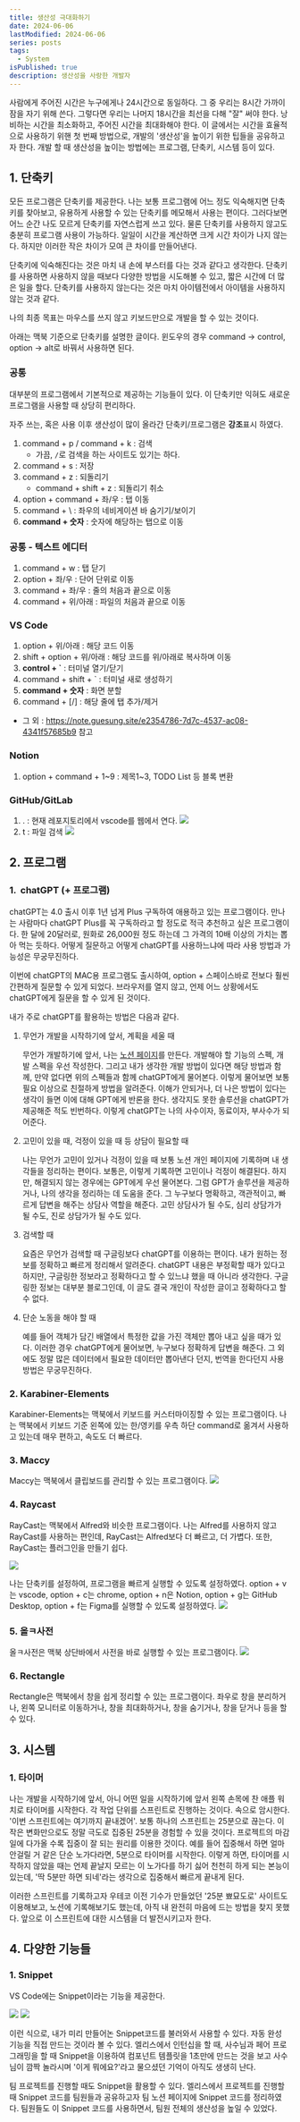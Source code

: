 ```yaml
---
title: 생산성 극대화하기
date: 2024-06-06
lastModified: 2024-06-06
series: posts
tags: 
  - System
isPublished: true
description: 생산성을 사랑한 개발자
---
```


사람에게 주어진 시간은 누구에게나 24시간으로 동일하다. 그 중 우리는 8시간 가까이 잠을 자기 위해 쓴다. 그렇다면 우리는 나머지 18시간을 최선을 다해 "잘" 써야 한다. 낭비하는 시간을 최소화하고, 주어진 시간을 최대화해야 한다. 이 글에서는 시간을 효율적으로 사용하기 위핸 첫 번째 방법으로, 개발의 '생산성'을 높이기 위한 팁들을 공유하고자 한다. 개발 할 때 생산성을 높이는 방법에는 프로그램, 단축키, 시스템 등이 있다. 

## 1. 단축키

모든 프로그램은 단축키를 제공한다. 나는 보통 프로그램에 어느 정도 익숙해지면 단축키를 찾아보고, 유용하게 사용할 수 있는 단축키를 메모해서 사용는 편이다. 그러다보면 어느 순간 나도 모르게 단축키를 자연스럽게 쓰고 있다. 물론 단축키를 사용하지 않고도 충분히 프로그램 사용이 가능하다. 일일이 시간을 계산하면 크게 시간 차이가 나지 않는다. 하지만 이러한 작은 차이가 모여 큰 차이를 만들어낸다. 

단축키에 익숙해진다는 것은 마치 내 손에 부스터를 다는 것과 같다고 생각한다. 단축키를 사용하면 사용하지 않을 때보다 다양한 방법을 시도해볼 수 있고, 짧은 시간에 더 많은 일을 할다. 단축키를 사용하지 않는다는 것은 마치 아이템전에서 아이템을 사용하지 않는 것과 같다.

나의 최종 목표는 마우스를 쓰지 않고 키보드만으로 개발을 할 수 있는 것이다.

아래는 맥북 기준으로 단축키를 설명한 글이다. 윈도우의 경우 command -> control, option -> alt로 바꿔서 사용하면 된다.

### 공통

대부분의 프로그램에서 기본적으로 제공하는 기능들이 있다. 이 단축키만 익혀도 새로운 프로그램을 사용할 때 상당히 편리하다.

자주 쓰는, 혹은 사용 이후 생산성이 많이 올라간 단축키/프로그램은 **강조**표시 하였다.

1. command + p / command + k : 검색
   - 가끔, `/`로 검색을 하는 사이트도 있기는 하다.
2. command + s : 저장
3. command + z : 되돌리기
   - command + shift + z : 되돌리기 취소
4. option + command + 좌/우 : 탭 이동
5. command + \ : 좌우의 네비게이션 바 숨기기/보이기
6. **command + 숫자** : 숫자에 해당하는 탭으로 이동


### **공통 - 텍스트 에디터**
1. command + w : 탭 닫기 
2. option + 좌/우 : 단어 단위로 이동
3. command + 좌/우 : 줄의 처음과 끝으로 이동
4. command + 위/아래 : 파일의 처음과 끝으로 이동

### VS Code
1. option + 위/아래 : 해당 코드 이동
2. shift + option + 위/아래 : 해당 코드를 위/아래로 복사하며 이동 
3. **control + `** : 터미널 열기/닫기
4. command + shift + ` : 터미널 새로 생성하기
5. **command + 숫자** : 화면 분할
6. command + [/] : 해당 줄에 탭 추가/제거

- 그 외 : https://note.guesung.site/e2354786-7d7c-4537-ac08-4341f57685b9 참고

### Notion
1. option + command + 1~9 : 제목1~3, TODO List 등 블록 변환

### GitHub/GitLab
1. . : 현재 레포지토리에서 vscode를 웹에서 연다.
      <Image src='6.png' />
2. t : 파일 검색
      <Image src='5.png' />


## 2. 프로그램

### 1.  chatGPT (+ 프로그램)

chatGPT는 4.0 출시 이후 1년 넘게 Plus 구독하여 애용하고 있는 프로그램이다. 만나는 사람마다 chatGPT Plus를 꼭 구독하라고 할 정도로 적극 추천하고 싶은 프로그램이다. 한 달에 20달러로, 원화로 26,000원 정도 하는데 그 가격의 10배 이상의 가치는 뽑아 먹는 듯하다. 어떻게 질문하고 어떻게 chatGPT를 사용하느냐에 따라 사용 방법과 가능성은 무궁무진하다.

이번에 chatGPT의 MAC용 프로그램도 출시하여, option + 스페이스바로 전보다 훨씬 간편하게 질문할 수 있게 되었다. 브라우저를 열지 않고, 언제 어느 상황에서도 chatGPT에게 질문을 할 수 있게 된 것이다.

내가 주로 chatGPT를 활용하는 방법은 다음과 같다.

1. 무언가 개발을 시작하기에 앞서, 계획을 세울 때

   무언가 개발하기에 앞서, 나는 [노션 페이지](https://note.guesung.site/01df2306-fd2b-4967-a687-cf9bc82d9eea)를 만든다. 개발해야 할 기능의 스펙, 개발 스펙을 우선 작성한다. 그리고 내가 생각한 개발 방법이 있다면 해당 방법과 함께, 만약 없다면 위의 스펙들과 함께 chatGPT에게 물어본다. 이렇게 물어보면 보통 필요 이상으로 친절하게 방법을 알려준다. 이해가 안되거나, 더 나은 방법이 있다는 생각이 들면 이에 대해 GPT에게 반론을 한다. 생각지도 못한 솔루션을 chatGPT가 제공해준 적도 빈번하다. 이렇게 chatGPT는 나의 사수이자, 동료이자, 부사수가 되어준다.

2. 고민이 있을 때, 걱정이 있을 때 등 상담이 필요할 때

   나는 무언가 고민이 있거나 걱정이 있을 때 보통 노션 개인 페이지에 기록하며 내 생각들을 정리하는 편이다. 보통은, 이렇게 기록하면 고민이나 걱정이 해결된다. 하지만, 해결되지 않는 경우에는 GPT에게 우선 물어본다. 그럼 GPT가 솔루션을 제공하거나, 나의 생각을 정리하는 데 도움을 준다. 그 누구보다 명확하고, 객관적이고, 빠르게 답변을 해주는 상담사 역할을 해준다. 고민 상담사가 될 수도, 심리 상담가가 될 수도, 진로 상담가가 될 수도 있다.

3. 검색할 때

   요즘은 무언가 검색할 때 구글링보다 chatGPT를 이용하는 편이다. 내가 원하는 정보를 정확하고 빠르게 정리해서 알려준다. chatGPT 내용은 부정확할 때가 있다고 하지만, 구글링한 정보라고 정확하다고 할 수 있느냐 했을 때 아니라 생각한다. 구글링한 정보는 대부분 블로그인데, 이 글도 결국 개인이 작성한 글이고 정확하다고 할 수 없다.

4. 단순 노동을 해야 할 때

   예를 들어 객체가 담긴 배열에서 특정한 값을 가진 객체만 뽑아 내고 싶을 때가 있다. 이러한 경우 chatGPT에게 물어보면, 누구보다 정확하게 답변을 해준다. 그 외에도 정말 많은 데이터에서 필요한 데이터만 뽑아낸다 던지, 번역을 한다던지 사용 방법은 무궁무진하다.

### 2. Karabiner-Elements

Karabiner-Elements는 맥북에서 키보드를 커스터마이징할 수 있는 프로그램이다. 나는 맥북에서 키보드 기준 왼쪽에 있는 한/영키를 우측 하단 command로 옮겨서 사용하고 있는데 매우 편하고, 속도도 더 빠르다.

### 3. Maccy

Maccy는 맥북에서 클립보드를 관리할 수 있는 프로그램이다.
<Image src='1.png' />

### 4. Raycast

RayCast는 맥북에서 Alfred와 비슷한 프로그램이다. 나는 Alfred를 사용하지 않고 RayCast를 사용하는 편인데, RayCast는 Alfred보다 더 빠르고, 더 가볍다. 또한, RayCast는 플러그인을 만들기 쉽다. 

<Image src='2.png' />

나는 단축키를 설정하여, 프로그램을 빠르게 실행할 수 있도록 설정하였다. option + v는 vscode, option + c는 chrome, option + n은 Notion, option + g는 GitHub Desktop, option + f는 Figma를 실행할 수 있도록 설정하였다.
<Image src='3.png' />

### 5. 올ㅋ사전
올ㅋ사전은 맥북 상단바에서 사전을 바로 실행할 수 있는 프로그램이다.
<Image src='4.png' />

### 6. Rectangle

Rectangle은 맥북에서 창을 쉽게 정리할 수 있는 프로그램이다. 좌우로 창을 분리하거나, 왼쪽 모니터로 이동하거나, 창을 최대화하거나, 창을 숨기거나, 창을 닫거나 등을 할 수 있다.


## 3. 시스템

### 1. 타이머

나는 개발을 시작하기에 앞서, 아니 어떤 일을 시작하기에 앞서 왼쪽 손목에 찬 애플 워치로 타이머를 시작한다. 각 작업 단위를 스프린트로 진행하는 것이다. 속으로 암시한다. '이번 스프린트에는 여기까지 끝내겠어'. 보통 하나의 스프린트는 25분으로 끊는다. 이 작은 변화만으로도 정말 극도로 집중된 25분을 경험할 수 있을 것이다. 프로젝트의 마감일에 다가올 수록 집중이 잘 되는 원리를 이용한 것이다. 예를 들어 집중해서 하면 얼마 안걸릴 거 같은 단순 노가다라면, 5분으로 타이머를 시작한다. 이렇게 하면, 타이머를 시작하지 않았을 때는 언제 끝날지 모르는 이 노가다를 하기 싫어 천천히 하게 되는 본능이 있는데, '딱 5분만 하면 되네'라는 생각으로 집중해서 빠르게 끝내게 된다. 

이러한 스프린트를 기록하고자 우테코 이전 기수가 만들었던 '25분 뾰묘도로' 사이트도 이용해보고, 노션에 기록해보기도 했는데, 아직 내 완전히 마음에 드는 방법을 찾지 못했다. 앞으로 이 스프린트에 대한 시스템을 더 발전시키고자 한다.


## 4. 다양한 기능들

### 1. Snippet

VS Code에는 Snippet이라는 기능을 제공한다.

<Image src='7.png' />

<Image src='8.png' />

이런 식으로, 내가 미리 만들어논 Snippet코드를 불러와서 사용할 수 있다. 자동 완성 기능을 직접 만드는 것이라 볼 수 있다. 엘리스에서 인턴십을 할 때, 사수님과 페어 프로그래밍을 할 때 Snippet을 이용하여 컴포넌트 템플릿을 1초만에 만드는 것을 보고 사수님이 깜짝 놀라시며 '이게 뭐에요?'라고 물으셨던 기억이 아직도 생생히 난다. 

팀 프로젝트를 진행할 때도 Snippet을 활용할 수 있다. 엘리스에서 프로젝트를 진행할 때 Snippet 코드를 팀원들과 공유하고자 팀 노션 페이지에 Snippet 코드를 정리하였다. 팀원들도 이 Snippet 코드를 사용하면서, 팀원 전체의 생산성을 높일 수 있었다.